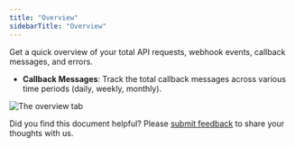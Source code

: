 ```yaml
---
title: "Overview"
sidebarTitle: "Overview"
---
```



Get a quick overview of your total API requests, webhook events, callback messages, and errors.

<Snippet />

- **Callback Messages**: Track the total callback messages across various time periods (daily, weekly, monthly).

<img src="/en/images/developer-console/overview.png" className="screenshot_full_screen" alt="The overview tab" />

<Tip>Did you find this document helpful? Please [submit feedback](https://forms.zohopublic.com/cobo/form/DocumentFeedbackForm/formperma/QvLOhxJv1_JMsJ-1dleZ8Itb_7rzN-LtgvsDdxosoVI?referrername=manuals) to share your thoughts with us.</Tip>